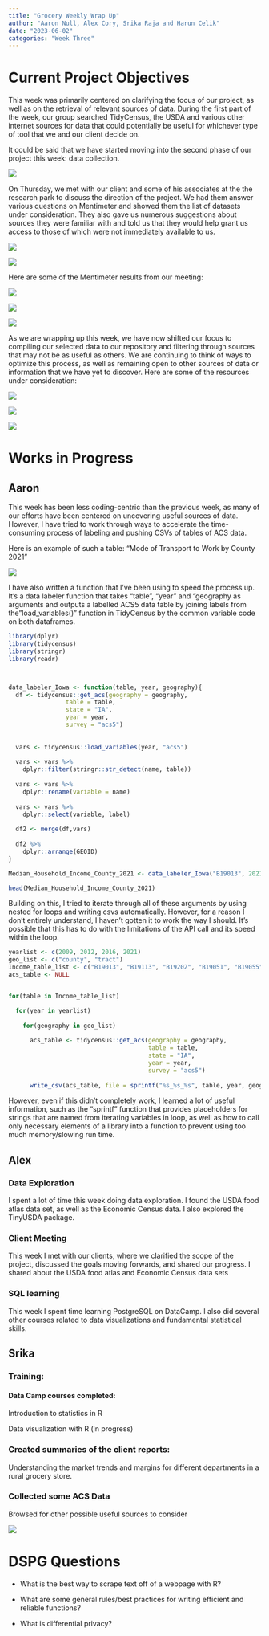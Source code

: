 ```yaml
---
title: "Grocery Weekly Wrap Up"
author: "Aaron Null, Alex Cory, Srika Raja and Harun Celik"
date: "2023-06-02"
categories: "Week Three"
---
```


# Current Project Objectives

This week was primarily centered on clarifying the focus of our project, as well as on the retrieval of relevant sources of data. During the first part of the week, our group searched TidyCensus, the USDA and various other internet sources for data that could potentially be useful for whichever type of tool that we and our client decide on.

It could be said that we have started moving into the second phase of our project this week: data collection.

![](images/MicrosoftTeams-image-01.png)

On Thursday, we met with our client and some of his associates at the the research park to discuss the direction of the project. We had them answer various questions on Mentimeter and showed them the list of datasets under consideration. They also gave us numerous suggestions about sources they were familiar with and told us that they would help grant us access to those of which were not immediately available to us.

![](images/IMG_1911.jpg)

![](images/IMG_1912.jpg)

Here are some of the Mentimeter results from our meeting:

![](images/menti%201.jpg)

![](images/menti%20a.jpg)

![](images/menti%20%25.jpg)

As we are wrapping up this week, we have now shifted our focus to compiling our selected data to our repository and filtering through sources that may not be as useful as others. We are continuing to think of ways to optimize this process, as well as remaining open to other sources of data or information that we have yet to discover. Here are some of the resources under consideration:

![](images/Acs_slide.jpg)

![](images/USDA_slide.jpg)

![](images/Econ_census_slide.jpg)

# Works in Progress

## Aaron

This week has been less coding-centric than the previous week, as many of our efforts have been centered on uncovering useful sources of data. However, I have tried to work through ways to accelerate the time-consuming process of labeling and pushing CSVs of tables of ACS data.

Here is an example of such a table: "Mode of Transport to Work by County 2021"

![](images/dataaaa.png)

I have also written a function that I've been using to speed the process up. It's a data labeler function that takes "table", "year" and "geography as arguments and outputs a labelled ACS5 data table by joining labels from the"load_variables()" function in TidyCensus by the common variable code on both dataframes.

```r
library(dplyr)
library(tidycensus)
library(stringr)
library(readr)



data_labeler_Iowa <- function(table, year, geography){
  df <- tidycensus::get_acs(geography = geography,
                table = table,
                state = "IA",
                year = year,
                survey = "acs5")
  
  
  vars <- tidycensus::load_variables(year, "acs5")
  
  vars <- vars %>%
    dplyr::filter(stringr::str_detect(name, table))
  
  vars <- vars %>% 
    dplyr::rename(variable = name)
  
  vars <- vars %>%
    dplyr::select(variable, label)
  
  df2 <- merge(df,vars)
  
  df2 %>%
    dplyr::arrange(GEOID)
}

Median_Household_Income_County_2021 <- data_labeler_Iowa("B19013", 2021, "county")
```

```r
head(Median_Household_Income_County_2021)
```

Building on this, I tried to iterate through all of these arguments by using nested for loops and writing csvs automatically. However, for a reason I don't entirely understand, I haven't gotten it to work the way I should. It's possible that this has to do with the limitations of the API call and its speed within the loop.

```r
yearlist <- c(2009, 2012, 2016, 2021)
geo_list <- c("county", "tract")
Income_table_list <- c("B19013", "B19113", "B19202", "B19051", "B19055")
acs_table <- NULL


for(table in Income_table_list)

  for(year in yearlist)
  
    for(geography in geo_list)
    
      acs_table <- tidycensus::get_acs(geography = geography,
                                       table = table,
                                       state = "IA",
                                       year = year,
                                       survey = "acs5")
      
      write_csv(acs_table, file = sprintf("%s_%s_%s", table, year, geography))
```

However, even if this didn't completely work, I learned a lot of useful information, such as the "sprintf" function that provides placeholders for strings that are named from iterating variables in loop, as well as how to call only necessary elements of a library into a function to prevent using too much memory/slowing run time.

## Alex

### Data Exploration

I spent a lot of time this week doing data exploration. I found the USDA food atlas data set, as well as the Economic Census data. I also explored the TinyUSDA package.

### Client Meeting

This week I met with our clients, where we clarified the scope of the project, discussed the goals moving forwards, and shared our progress. I shared about the USDA food atlas and Economic Census data sets

### SQL learning

This week I spent time learning PostgreSQL on DataCamp. I also did several other courses related to data visualizations and fundamental statistical skills.

## Srika

### Training:

#### Data Camp courses completed:

Introduction to statistics in R

Data visualization with R (in progress)

### Created summaries of the client reports:

Understanding the market trends and margins for different departments in a rural grocery store.

### Collected some ACS Data

Browsed for other possible useful sources to consider

![](images/srika_blog_image.png)

# DSPG Questions

-   What is the best way to scrape text off of a webpage with R?

-   What are some general rules/best practices for writing efficient and reliable functions?

-   What is differential privacy?

## 
